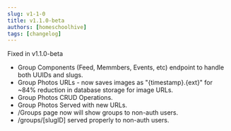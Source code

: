 ```yaml
---
slug: v1-1-0
title: v1.1.0-beta
authors: [homeschoolhive]
tags: [changelog]
---
```


Fixed in v1.1.0-beta
<!-- truncate -->
- Group Components (Feed, Memmbers, Events, etc) endpoint to handle both UUIDs and slugs.
- Group Photos URLs - now saves images as "{timestamp}.{ext}" for ~84% reduction in database storage for image URLs.
- Group Photos CRUD Operations.
- Group Photos Served with new URLs.
- /Groups page now will show groups to non-auth users.
- /groups/[slugID] served properly to non-auth users.